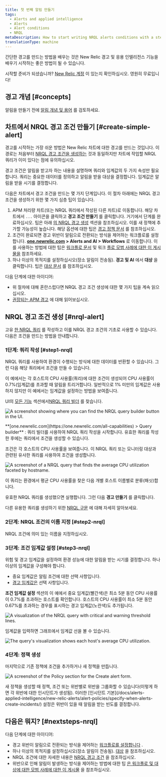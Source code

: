 ```yaml
---
title: 첫 번째 알림 만들기
tags:
  - Alerts and applied intelligence
  - Alerts
  - Alert conditions
  - NRQL
metaDescription: How to start writing NRQL alerts conditions with a step-by-step user case.
translationType: machine
---
```







간단한 경고를 만드는 방법을 배우는 것은 New Relic 경고 및 응용 인텔리전스 기능을 배우기 시작하는 좋은 방법이 될 수 있습니다.

시작할 준비가 되셨습니까? [New Relic 계정](https://newrelic.com/signup) 이 있는지 확인하십시오. 영원히 무료입니다!

## 경고 개념 [#concepts]

알림을 만들기 전에 [알림 개념 및 용어](/docs/alerts-applied-intelligence/applied-intelligence/incident-intelligence/basic-alerting-concepts) 를 검토하세요.

## 차트에서 NRQL 경고 조건 만들기 [#create-simple-alert]

경고를 시작하는 가장 쉬운 방법은 New Relic 차트에 대한 경고를 만드는 것입니다. 이 경로는 처음부터 [NRQL 경고 조건을 생성하는](/docs/alerts-applied-intelligence/new-relic-alerts/alert-conditions/create-nrql-alert-conditions) 것과 동일하지만 차트에 작업할 NRQL 쿼리가 이미 있다는 점에 유의하십시오.

경고 조건은 알림을 받고자 하는 내용을 설명하며 쿼리와 임계값의 두 가지 속성만 필요합니다. 쿼리는 중요한 데이터를 정의하고 알림을 받을 대상을 결정합니다. 임계값은 알림을 받을 시기를 결정합니다.

다음은 차트에서 경고 조건을 만드는 몇 가지 단계입니다. 이 절차 아래에는 NRQL 경고 조건을 생성하기 위한 몇 가지 심층 팁이 있습니다.

1. APM 처리량 차트(또는 NRQL 쿼리에서 작성된 다른 차트)로 이동합니다. 해당 차트에서 `...` 아이콘을 클릭하고 **경고 조건 만들기** 를 클릭합니다. 거기에서 단계를 완료하십시오. 팁은 아래 [의 NRQL 경고 생성](#nrql-alert) 섹션을 참조하십시오. 이를 새 정책에 추가할 가능성이 높습니다. 해당 옵션에 대한 팁은 [경고 정책 문서](/docs/alerts-applied-intelligence/new-relic-alerts/alert-policies/specify-when-alerts-create-incidents/#preference-policy) 를 참조하십시오.
2. 조건이 완료되면 경고 위반이 알림으로 전환되는 방식을 제어하는 워크플로를 설정합니다. **[one.newrelic.com](https://one.newrelic.com/all-capabilities) > Alerts and AI > Workflows** 로 이동합니다. 이를 사용하는 방법에 대한 팁은 [워크플로 문서](/docs/alerts-applied-intelligence/applied-intelligence/incident-workflows/incident-workflows) 및 워크 [플로 모범 사례에 대한 이 게시물을](https://discuss.newrelic.com/t/relic-solution-patterns-for-implementing-alerts-workflows/188605) 참조하세요.
3. 하나 이상의 목적지를 설정하십시오(장소 알림이 전송됨). **경고 및 AI** 에서 **대상** 을 클릭합니다. 팁은 [대상 문서](/docs/alerts-applied-intelligence/notifications/destinations) 를 참조하십시오.

다음 단계에 대한 아이디어:

* 위 절차에 대해 혼란스럽다면 NRQL 경고 조건 생성에 대한 몇 가지 팁을 계속 읽으십시오.
* [권장되는 APM 경고](/docs/alerts-applied-intelligence/new-relic-alerts/get-started/condition-recommendations) 에 대해 읽어보십시오.

## NRQL 경고 조건 생성 [#nrql-alert]

고유 [한 NRQL 쿼리](/docs/query-your-data/nrql-new-relic-query-language/get-started/introduction-nrql-new-relics-query-language) 를 작성하고 이를 NRQL 경고 조건의 기초로 사용할 수 있습니다. 다음은 조건을 만드는 방법을 안내합니다.

### 1단계: 쿼리 작성 [#step1-nrql]

NRQL 쿼리를 사용하여 환경이 수행되는 방식에 대한 데이터를 반환할 수 있습니다. 그런 다음 해당 쿼리에서 조건을 만들 수 있습니다.

이 예에서는 각 호스트의 CPU 사용률(쿼리)에 대한 조건이 생성되어 CPU 사용률이 0.7%(임계값)를 초과할 때 알림을 트리거합니다. 일반적으로 1% 미만의 임계값은 사용하지 않지만 이 예에서는 임계값을 설정하는 방법을 보여줍니다.

UI의 [모든 기능](https://one.newrelic.com/all-capabilities) 섹션에서[NRQL 쿼리 빌더](/docs/query-your-data/explore-query-data/query-builder/use-advanced-nrql-mode-query-data/) 를 찾습니다.

<img
  title="A screenshot showing where you can find the NRQL query builder button in the UI."
  alt="A screenshot showing where you can find the NRQL query builder button in the UI."
  src={accountsQueryBuilder}
/>

<figcaption>
  **[one.newrelic.com](https://one.newrelic.com/all-capabilities) > Query builder** : 쿼리 빌더를 사용하여 NRQL 쿼리 작성을 시작합니다. 유효한 쿼리를 작성한 후에는 쿼리에서 조건을 생성할 수 있습니다.
</figcaption>

조건은 각 호스트의 CPU 사용률을 보여줍니다. 이 NRQL 쿼리 또는 모니터링 대상과 관련된 유사한 쿼리를 사용하여 조건을 생성합니다.

<img
  title="A screenshot of a NRQL query that finds the average CPU utilization faceted by hostname."
  alt="A screenshot of a NRQL query that finds the average CPU utilization faceted by hostname."
  src={accountsNrqlQuery}
/>

<figcaption>
  이 쿼리는 환경에서 평균 CPU 사용률을 찾은 다음 개별 호스트 이름별로 분류(패싯)합니다.
</figcaption>

유효한 NRQL 쿼리를 생성했으면 실행합니다. 그런 다음 **경고 만들기** 를 클릭합니다.

다른 유용한 쿼리를 생성하기 위한 [NRQL 구문](/docs/query-your-data/nrql-new-relic-query-language/get-started/introduction-nrql-new-relics-query-language/#syntax) 에 대해 자세히 알아보세요.

### 2단계: NRQL 조건의 이름 지정 [#step2-nrql]

NRQL 조건에 의미 있는 이름을 지정하십시오.

### 3단계: 조건 임계값 설정 [#step3-nrql]

위험 및 경고 임계값을 설정하여 환경 성능에 대한 알림을 받는 시기를 결정합니다. 하나 이상의 임계값을 구성해야 합니다.

* 중요 임계값은 알림 조건에 대한 선택 사항입니다.
* [경고 임계값은](/docs/alerts-applied-intelligence/new-relic-alerts/alert-conditions/set-thresholds-alert-condition/#threshold-levels) 선택 사항입니다.

**조건 임계값 설정** 섹션의 이 예에서 중요 임계값(빨간색)은 최소 5분 동안 CPU 사용률이 0.7%를 초과하는 호스트를 확인합니다. 호스트의 CPU 사용률이 최소 5분 동안 0.67%를 초과하는 경우를 표시하는 경고 임계값(노란색)도 추가됩니다.

<img
  title="A visualization of the NRQL query with critical and warning threshold lines."
  alt="A visualization of the NRQL query with critical and warning threshold lines."
  src={accountsAlertThresholdsStatic}
/>

임계값을 입력하면 그래프에서 임계값 선을 볼 수 있습니다.

<img
  title="The query's visualization shows each host's average CPU utilization."
  alt="The query's visualization shows each host's average CPU utilization."
  src={accountsShowNrqlGraph}
/>

### 4단계: 정책 생성

마지막으로 기존 정책에 조건을 추가하거나 새 정책을 만듭니다.

<img
  title="A screenshot of the Policy section for the Create alert form."
  alt="A screenshot of the Policy section for the Create alert form."
  src={accountsNrqlCreatePolicy}
/>

<figcaption>
  새 정책을 생성할 때 정책, 조건 또는 위반별로 위반을 그룹화할 수 있습니다(이렇게 하면 각 위반에 대한 인시던트가 생성됨). 이러한 [인시던트 기본](/docs/alerts-applied-intelligence/new-relic-alerts/alert-policies/specify-when-alerts-create-incidents/) 설정은 위반이 있을 때 알림을 받는 빈도를 결정합니다.
</figcaption>

## 다음은 뭐지? [#nextsteps-nrql]

다음 단계에 대한 아이디어:

* 경고 위반이 알림으로 전환되는 방식을 제어하는 [워크플로를 설정합니다](/docs/alerts-applied-intelligence/applied-intelligence/incident-workflows/incident-workflows) .
* 하나 이상의 목적지를 설정하십시오(장소 알림이 전송됨). [대상](/docs/alerts-applied-intelligence/notifications/destinations) 을 참조하십시오.
* NRQL 조건에 대한 자세한 내용은 [NRQL 경고 조건](/docs/alerts-applied-intelligence/new-relic-alerts/alert-conditions/create-nrql-alert-conditions) 을 참조하십시오.
* 위반으로 인해 알림이 발생하는 방식을 제어하는 방법에 대한 팁 [은 워크플로 및 대상에 대한 모범 사례에 대한 이 게시물](https://discuss.newrelic.com/t/relic-solution-patterns-for-implementing-alerts-workflows/188605) 을 참조하십시오.